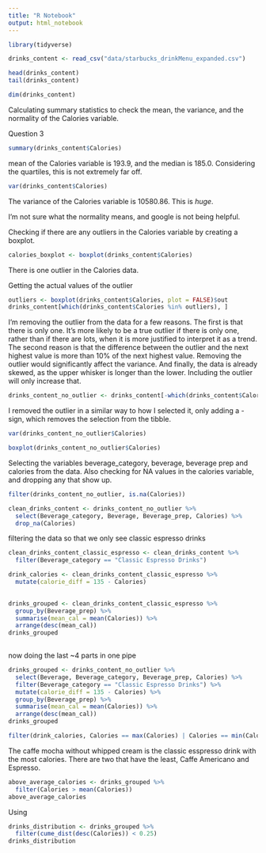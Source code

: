 ```yaml
---
title: "R Notebook"
output: html_notebook
---
```


```r
library(tidyverse)
```

```r
drinks_content <- read_csv("data/starbucks_drinkMenu_expanded.csv")
```

```r
head(drinks_content)
tail(drinks_content)
```

```r
dim(drinks_content)
```
Calculating summary statistics to check the mean, the variance, and the normality of the Calories variable. 

Question 3
```r
summary(drinks_content$Calories)
```
mean of the Calories variable is 193.9, and the median is 185.0. Considering the quartiles, this is not extremely far off. 
```r
var(drinks_content$Calories)
```
The variance of the Calories variable is 10580.86. This is *huge*.

I'm not sure what the normality means, and google is not being helpful. 


Checking if there are any outliers in the Calories variable by creating a boxplot.

```r
calories_boxplot <- boxplot(drinks_content$Calories)
```
There is one outlier in the Calories data.

Getting the actual values of the outlier

```r
outliers <- boxplot(drinks_content$Calories, plot = FALSE)$out
drinks_content[which(drinks_content$Calories %in% outliers), ]
```

I'm removing the outlier from the data for a few reasons. The first is that there is only one. It's more likely to be a true outlier if there is only one, rather than if there are lots, when it is more justified to interpret it as a trend. The second reason is that the difference between the outlier and the next highest value is more than 10% of the next highest value. Removing the outlier would significantly affect the variance. And finally, the data is already skewed, as the upper whisker is longer than the lower. Including the outlier will only increase that. 

```r
drinks_content_no_outlier <- drinks_content[-which(drinks_content$Calories %in% outliers), ]

```
I removed the outlier in a similar way to how I selected it, only adding a - sign, which removes the selection from the tibble.
```r
var(drinks_content_no_outlier$Calories)
```
```r
boxplot(drinks_content_no_outlier$Calories)
```
Selecting the variables beverage_category, beverage, beverage prep and calories from the data. 
Also checking for NA values in the calories variable, and dropping any that show up.
```r
filter(drinks_content_no_outlier, is.na(Calories))
```

```r
clean_drinks_content <- drinks_content_no_outlier %>%
  select(Beverage_category, Beverage, Beverage_prep, Calories) %>%
  drop_na(Calories) 
```
filtering the data so that we only see classic espresso drinks

```r
clean_drinks_content_classic_espresso <- clean_drinks_content %>%
  filter(Beverage_category == "Classic Espresso Drinks")
```

```r
drink_calories <- clean_drinks_content_classic_espresso %>%
  mutate(calorie_diff = 135 - Calories)
  
```

```r
drinks_grouped <- clean_drinks_content_classic_espresso %>%
  group_by(Beverage_prep) %>%
  summarise(mean_cal = mean(Calories)) %>%
  arrange(desc(mean_cal))
drinks_grouped
  
```
now doing the last ~4 parts in one pipe
```r
drinks_grouped <- drinks_content_no_outlier %>%
  select(Beverage, Beverage_category, Beverage_prep, Calories) %>%
  filter(Beverage_category == "Classic Espresso Drinks") %>%
  mutate(calorie_diff = 135 - Calories) %>%
  group_by(Beverage_prep) %>%
  summarise(mean_cal = mean(Calories)) %>%
  arrange(desc(mean_cal))
drinks_grouped
```

```r
filter(drink_calories, Calories == max(Calories) | Calories == min(Calories))
```
The caffe mocha without whipped cream is the classic esspresso drink with the most calories. There are two that have the least, Caffe Americano and Espresso.


```r
above_average_calories <- drinks_grouped %>%
  filter(Calories > mean(Calories))
above_average_calories
```


Using 
```r
drinks_distribution <- drinks_grouped %>%
  filter(cume_dist(desc(Calories)) < 0.25)
drinks_distribution
```




























